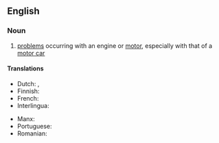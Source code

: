 ==English==

===Noun===
{{en-noun|~}}

# [[problem]]s occurring with an engine or [[motor]], especially with that of a [[motor car]]

====Translations====
{{trans-top|problems occurring with an engine or motor}}
* Dutch: {{t+|nl|motorpech|f}}, {{t+|nl|motorpanne|f}}
* Finnish: {{t|fi|moottorivika}}
* French: {{t+|fr|panne|f}}
* Interlingua: {{t|ia|[[panna]] del [[motor]]}}
{{trans-mid}}
* Manx: {{t|gv|anghleashey|m}}
* Portuguese: {{t|pt|[[pane]] do [[motor]]|m}}
* Romanian: {{t|ro|[[pană]] de [[motor]]|f}}
{{trans-bottom}}
